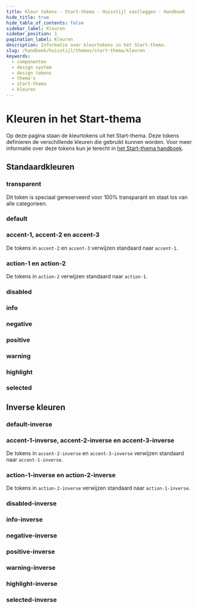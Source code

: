 ```yaml
---
title: Kleur tokens · Start-thema · Huisstijl vastleggen · Handboek
hide_title: true
hide_table_of_contents: false
sidebar_label: Kleuren
sidebar_position: 1
pagination_label: Kleuren
description: Informatie over kleurtokens in het Start-thema.
slug: /handboek/huisstijl/themas/start-thema/kleuren
keywords:
  - componenten
  - design system
  - design tokens
  - thema's
  - start-thema
  - kleuren
---
```



# Kleuren in het Start-thema

Op deze pagina staan de kleurtokens uit het Start-thema. Deze tokens definieren de verschillende kleuren die gebruikt
kunnen worden. Voor meer informatie over deze tokens kun je terecht in [het Start-thema handboek](/handboek/huisstijl/themas/start-thema).

## Standaardkleuren

### transparent

Dit token is speciaal gereserveerd voor 100% transparant en staat los van alle categorieen.

<CommonDesignTokensTable type="color" item="transparent" />

### default

<CommonDesignTokensTable type="color" item="default" />

### accent-1, accent-2 en accent-3

De tokens in `accent-2` en `accent-3` verwijzen standaard naar `accent-1`.

<CommonDesignTokensTable type="color" item="accent-1" />

### action-1 en action-2

De tokens in `action-2` verwijzen standaard naar `action-1`.

<CommonDesignTokensTable type="color" item="action-1" />

### disabled

<CommonDesignTokensTable type="color" item="disabled" />

### info

<CommonDesignTokensTable type="color" item="info" />

### negative

<CommonDesignTokensTable type="color" item="negative" />

### positive

<CommonDesignTokensTable type="color" item="positive" />

### warning

<CommonDesignTokensTable type="color" item="warning" />

### highlight

<CommonDesignTokensTable type="color" item="highlight" />

### selected

<CommonDesignTokensTable type="color" item="selected" />

## Inverse kleuren

### default-inverse

<CommonDesignTokensTable type="color" item="default-inverse" />

### accent-1-inverse, accent-2-inverse en accent-3-inverse

De tokens in `accent-2-inverse` en `accent-3-inverse` verwijzen standaard naar `accent-1-inverse`.

<CommonDesignTokensTable type="color" item="accent-1-inverse" />

### action-1-inverse en action-2-inverse

De tokens in `action-2-inverse` verwijzen standaard naar `action-1-inverse`.

<CommonDesignTokensTable type="color" item="action-1-inverse" />

### disabled-inverse

<CommonDesignTokensTable type="color" item="disabled-inverse" />

### info-inverse

<CommonDesignTokensTable type="color" item="info-inverse" />

### negative-inverse

<CommonDesignTokensTable type="color" item="negative-inverse" />

### positive-inverse

<CommonDesignTokensTable type="color" item="positive-inverse" />

### warning-inverse

<CommonDesignTokensTable type="color" item="warning-inverse" />

### highlight-inverse

<CommonDesignTokensTable type="color" item="highlight-inverse" />

### selected-inverse

<CommonDesignTokensTable type="color" item="selected-inverse" />
